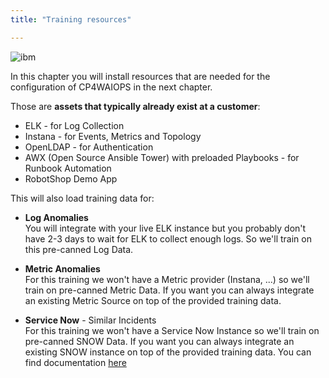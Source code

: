 ```yaml
---
title: "Training resources"

---
```




![ibm](/images/ibm/1_CXk3Ocs_Gizl684EP5YC7Q.png)


In this chapter you will install resources that are needed for the configuration of CP4WAIOPS in the next chapter.

Those are **assets that typically already exist at a customer**:

* ELK - for Log Collection
* Instana - for Events, Metrics and Topology
* OpenLDAP - for Authentication
* AWX (Open Source Ansible Tower) with preloaded Playbooks - for Runbook Automation
* RobotShop Demo App

This will also load training data for:

* **Log Anomalies**\
	You will integrate with your live ELK instance but you probably don't have 2-3 days to wait for ELK to collect enough logs.
	So we'll train on this pre-canned Log Data.
	
* **Metric Anomalies**\
	For this training we won't have a Metric provider (Instana, ...) so we'll train on pre-canned Metric Data.
	If you want you can always integrate an existing Metric Source on top of the provided training data.
	
* **Service Now** - Similar Incidents\
	For this training we won't have a Service Now Instance so we'll train on pre-canned SNOW Data.
	If you want you can always integrate an existing SNOW instance on top of the provided training data.
	You can find documentation [here](./INTEGRATION_SNOW.md)